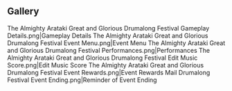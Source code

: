 {{EventTabs}}
==Gallery==
<gallery hideaddbutton="true" captionalign="center">
The Almighty Arataki Great and Glorious Drumalong Festival Gameplay Details.png|Gameplay Details
The Almighty Arataki Great and Glorious Drumalong Festival Event Menu.png|Event Menu
The Almighty Arataki Great and Glorious Drumalong Festival Performances.png|Performances
The Almighty Arataki Great and Glorious Drumalong Festival Edit Music Score.png|Edit Music Score
The Almighty Arataki Great and Glorious Drumalong Festival Event Rewards.png|Event Rewards
Mail Drumalong Festival Event Ending.png|Reminder of Event Ending
</gallery>